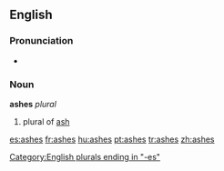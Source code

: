 {{see|Ashes}}
==English==

===Pronunciation===
*{{audio|en-us-ashes.ogg|Audio (US)}}

===Noun===
'''ashes'''  ''plural''
# plural of [[ash]]

[[Category:English plurals ending in "-es"]]

[[es:ashes]]
[[fr:ashes]]
[[hu:ashes]]
[[pt:ashes]]
[[tr:ashes]]
[[zh:ashes]]